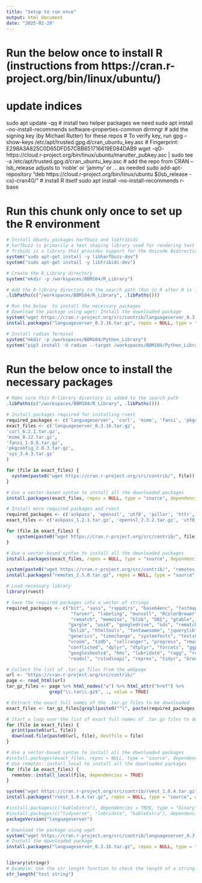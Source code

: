```yaml
---
title: "Setup to run once"
output: html_document
date: "2025-02-20"
---
```


# Run the below once to install R (instructions from https://cran.r-project.org/bin/linux/ubuntu/)
# update indices
sudo apt update -qq
# install two helper packages we need
sudo apt install --no-install-recommends software-properties-common dirmngr
# add the signing key (by Michael Rutter) for these repos
# To verify key, run gpg --show-keys /etc/apt/trusted.gpg.d/cran_ubuntu_key.asc 
# Fingerprint: E298A3A825C0D65DFD57CBB651716619E084DAB9
wget -qO- https://cloud.r-project.org/bin/linux/ubuntu/marutter_pubkey.asc | sudo tee -a /etc/apt/trusted.gpg.d/cran_ubuntu_key.asc
# add the repo from CRAN -- lsb_release adjusts to 'noble' or 'jammy' or ... as needed
sudo add-apt-repository "deb https://cloud.r-project.org/bin/linux/ubuntu $(lsb_release -cs)-cran40/"
# install R itself
sudo apt install --no-install-recommends r-base


# Run this chunk **only once** to set up the R environment
```r
# Install Ubuntu packages harfbuzz and libfribidi
# harfbuzz is primarily a text shaping library used for rendering text
# fribidi is a library that provides support for the Unicode Bidirectional Algorithm (Bidi)
system("sudo apt-get install -y libharfbuzz-dev")
system("sudo apt-get install -y libfribidi-dev")

# Create the R_Library directory
system("mkdir -p /workspaces/BBM104/R_Library")

# Add the R-library directory to the search path (Run in R after R is installed but before any R library is installed)
.libPaths(c("/workspaces/BBM104/R_Library", .libPaths()))

# Run the below  to install the necessary packages
# Download the package using wget; Install the downloaded package
system("wget https://cran.r-project.org/src/contrib/languageserver_0.3.16.tar.gz")
install.packages("languageserver_0.3.16.tar.gz", repos = NULL, type = "source", dependencies = TRUE)

# Install radian Terminal
system("mkdir -p /workspaces/BBM104/Python_Library")
system("pip3 install -U radian --target /workspaces/BBM104/Python_Library)
```


# Run the below once to install the necessary packages
```r

# Make sure this R-library directory is added to the search path
.libPaths(c("/workspaces/BBM104/R_Library", .libPaths()))

# Install packages required for installing rvest
required_packages <- c('languageserver', 'curl', 'mime', 'fansi', 'pkgconfig', 'sys')
exact_files <- c('languageserver_0.3.16.tar.gz', 
'curl_6.2.1.tar.gz', 
'mime_0.12.tar.gz', 
'fansi_1.0.6.tar.gz',  
'pkgconfig_2.0.3.tar.gz', 
'sys_3.4.3.tar.gz'
)

for (file in exact_files) {
  system(paste0("wget https://cran.r-project.org/src/contrib/", file))
}

# Use a vector-based syntax to install all the downloaded packages
install.packages(exact_files, repos = NULL, type = "source", dependencies = TRUE)

# Install more required packages and rvest
required_packages <- c('askpass', 'openssl', 'utf8', 'pillar', 'httr', 'selectr', 'tibble', 'rvest', 'remotes')
exact_files <- c('askpass_1.2.1.tar.gz', 'openssl_2.3.2.tar.gz', 'utf8_1.2.4.tar.gz', 'pillar_1.10.1.tar.gz', 'httr_1.4.7.tar.gz', 'selectr_0.4-2.tar.gz', 'tibble_3.2.1.tar.gz', 'rvest_1.0.4.tar.gz', 'remotes_2.5.0.tar.gz')

for (file in exact_files) {
    system(paste0("wget https://cran.r-project.org/src/contrib/", file))
}

# Use a vector-based syntax to install all the downloaded packages
install.packages(exact_files, repos = NULL, type = "source", dependencies = TRUE)

```


```r
system(paste0("wget https://cran.r-project.org/src/contrib/", 'remotes_2.5.0.tar.gz'))
install.packages("remotes_2.5.0.tar.gz", repos = NULL, type = "source", dependencies = TRUE)
```


```r
# Load necessary library
library(rvest)

# Save the required packages into a vector of strings
required_packages <- c("bit", "sass", "rappdirs", "base64enc", "fastmap", "cachem", 
                        "farver", "labeling", "munsell", "RColorBrewer", "viridisLite", "bit64",
                        "rematch", "memoise", "blob", "DBI", "gtable", "isoband", "scales",
                       "gargle", "uuid", "googledrive", "ids", "rematch2", "prettyunits",
                       "bslib", "htmltools", "fontawesome", "jquerylib", "tinytex", "bit64", "progress",
                       "generics", "timechange", "systemfonts", "textshaping", "clipr", "crayon", 
                       "vroom", "tzdb", "cellranger", "progress", "rmarkdown", "data.table", "tidyselect",
                       "conflicted", "dplyr", "dtplyr", "forcats", "ggplot2", "googledrive", 
                       "googlesheets4", "hms", "lubridate", "ragg", "readr", "haven", 
                       "readxl", "rstudioapi", "reprex", "tidyr", "broom", "dbplyr", "modelr")

# Collect the list of .tar.gz files from the webpage
url <- "https://cran.r-project.org/src/contrib/"
page <- read_html(url)
tar_gz_files <- page %>% html_nodes("a") %>% html_attr("href") %>% 
                grep("\\.tar\\.gz$", ., value = TRUE)

# Extract the exact full names of the .tar.gz files to be downloaded
exact_files <- tar_gz_files[grepl(paste0("^(", paste(required_packages, collapse = "|"), ")_.*\\.tar\\.gz$"), basename(tar_gz_files))]

# Start a loop over the list of exact full names of .tar.gz files to download all the files
for (file in exact_files) {
  print(paste0(url, file))
  download.file(paste0(url, file), destfile = file)
}

# Use a vector-based syntax to install all the downloaded packages
#install.packages(exact_files, repos = NULL, type = "source", dependencies = TRUE)
# Use remotes::install_local to install all the downloaded packages
for (file in exact_files) {
  remotes::install_local(file, dependencies = TRUE)
}

```


```r
system("wget https://cran.r-project.org/src/contrib/rvest_1.0.4.tar.gz")
install.packages("rvest_1.0.4.tar.gz", repos = NULL, type = "source", dependencies = TRUE)

```

```r
#install.packages(c("kableExtra"), dependencies = TRUE, type = "binary")
#install.packages(c("tidyverse", "lubridate", "kableExtra"), dependencies = TRUE)
packageVersion("languageserver")
```

```r
# Download the package using wget
system("wget https://cran.r-project.org/src/contrib/languageserver_0.3.16.tar.gz")
# Install the downloaded package
install.packages("languageserver_0.3.16.tar.gz", repos = NULL, type = "source", dependencies = TRUE)



```



```r
library(stringr)
# Example: Use the str_length function to check the length of a string
str_length("test string")

```
